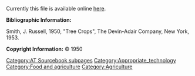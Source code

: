 Currently this file is available online [http://www.cd3wd.com/cd3wd_40/JF/419/08-302.pdf here].

'''Bibliographic Information:'''

Smith, J. Russell, 1950, "Tree Crops", The Devin-Adair Company, New York, 1953.

'''Copyright Information:''' © 1950


{{DEFAULTSORT:{{SUBPAGENAME}}}} 
[[Category:AT Sourcebook subpages]]
[[Category:Appropriate_technology]]
[[Category:Food and agriculture]]
[[Category:Agriculture]]